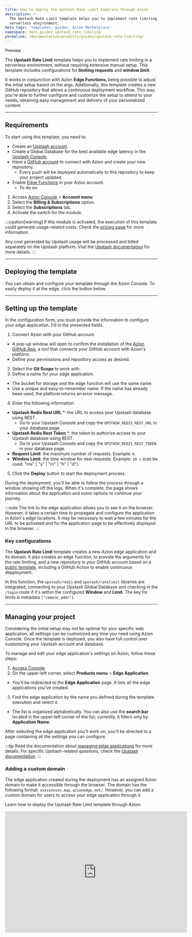 ```yaml
---
title: How to deploy the Upstash Rate Limit template through Azion
description: >-
  The Upstash Rate Limit template helps you to implement rate limiting in a
  serverless environment.
meta_tags: 'templates, guides, Azion Marketplace'
namespace: docs_guides_upstash_rate_limiting
permalink: /documentation/products/guides/upstash-rate-limiting/
---
```


<Tag severity="info" client:only="vue">
Preview
</Tag>

The **Upstash Rate Limit** template helps you to implement rate limiting in a serverless environment, without requiring extensive manual setup. This template includes configurations for **limiting requests** and **window limit**.

It works in conjunction with Azion **Edge Functions**, being possible to adjust the initial setup based on the args. Additionally, this template creates a new GitHub repository that allows a continuous deployment workflow. This way, you're able to further configure and customize the setup to attend to your needs, obtaining easy management and delivery of your personalized content.

___

## Requirements

To start using this template, you need to: 

- Create an [Upstash account](https://console.upstash.com/login).
- Create a Global Database for the best available edge latency in the [Upstash Console](https://console.upstash.com/).
- Have a [GitHub account](https://github.com/signup) to connect with Azion and create your new repository.
  - Every push will be deployed automatically to this repository to keep your project updated.
- Enable [Edge Functions](/en/documentation/products/build/edge-application/edge-functions/) in your Azion account.
    - To do so:

1. Access [Azion Console](/en/documentation/products/guides/how-to-access-azion-console/) > **Account menu**
2. Select the **Billing & Subscriptions** option.
3. Select the **Subscriptions** tab.
4. Activate the switch for the module.

:::caution[warning]
If this module is activated, the execution of this template could generate usage-related costs. Check the [pricing page](/en/documentation/products/pricing/) for more information.

Any cost generated by Upstash usage will be processed and billed separately on the Upstash platform. Visit the [Upstash documentation](https://docs.upstash.com/redis/features/globaldatabase#pricing) for more details. 
:::

___

## Deploying the template

You can obtain and configure your template through the Azion Console. To easily deploy it at the edge, click the button below.

<LinkButton
    label="Deploy"
    link="https://console.azion.com/create/upstash/upstash-ratelimit"
    icon="ai ai-azion"
    icon-pos="left"
  />

___

## Setting up the template


In the configuration form, you must provide the information to configure your edge application. Fill in the presented fields.

1. Connect Azion with your GitHub account.
- A pop-up window will open to confirm the installation of the [Azion GitHub App](https://www.azion.com/en/documentation/products/guides/azion-github-app/), a tool that connects your GitHub account with Azion's platform.
- Define your permissions and repository access as desired.
2. Select the **Git Scope** to work with.
3. Define a name for your edge application.
- The bucket for storage and the edge function will use the same name.
- Use a unique and easy-to-remember name. If the name has already been used, the platform returns an error message.
4. Enter the following information:
- **Upstash Redis Rest URL** *: the URL to access your Upstash database using REST.
  - Go to your Upstash Console and copy the `UPSTASH_REDIS_REST_URL` in your database page.
- **Upstash Redis Rest Token** *: the token to authorize access to your Upstash database using REST. 
  - Go to your Upstash Console and copy the `UPSTASH_REDIS_REST_TOKEN` in your database page.
- **Request Limit**: the maximum number of requests. Example: `6`.
- **Window Limit**: the time window for new requests. Example: `10 s` (can be used: "ms" | "s" | "m" | "h" | "d").
5. Click the **Deploy** button to start the deployment process.

During the deployment, you'll be able to follow the process through a window showing off the logs. When it's complete, the page shows information about the application and some options to continue your journey.

:::note
The link to the edge application allows you to see it on the browser. However, it takes a certain time to propagate and configure the application in Azion's edge locations. It may be necessary to wait a few minutes for the URL to be activated and for the application page to be effectively displayed in the browser.
:::

### Key configurations

The **Upstash Rate Limit** template creates a new Azion edge application and its domain. It also creates an edge function, to provide the arguments for the rate limiting, and a new repository in your GitHub account based on a [public template](https://github.com/aziontech/), including a GitHub Action to enable continuous depployment.

In this function, the `upstash/redis` and `upstash/ratelimit` libraries are integrated, connecting to your Upstash Global Database and checking in the `/login` route if it's within the configured **Window** and **Limit**. The key for limits is metadata `["remote_addr"]`.

___

## Managing your project

Considering the initial setup may not be optimal for your specific web application, all settings can be customized any time you need using Azion Console. Once the template is deployed, you also have full control over customizing your Upstash account and database.

To manage and edit your edge application's settings on Azion, follow these steps:

1. [Access Console](https://console.azion.com).
2. On the upper-left corner, select **Products menu** > **Edge Application**.
- You'll be redirected to the **Edge Application** page. It lists all the edge applications you've created.
3. Find the edge application by the name you defined during the template execution and select it. 
- The list is organized alphabetically. You can also use the **search bar** located in the upper-left corner of the list; currently, it filters only by **Application Name**.

After selecting the edge application you'll work on, you'll be directed to a page containing all the settings you can configure.

:::tip
Read the documentation about [managing edge applications](/en/documentation/products/build/edge-application/first-steps/) for more details. For specific Upstash-related questions, check the [Upstash documentation](https://docs.upstash.com/).
:::

### Adding a custom domain

The edge application created during the deployment has an assigned Azion domain to make it accessible through the browser. The domain has the following format: `xxxxxxxxxx.map.azionedge.net/`. However, you can add a custom domain for users to access your edge application through it.


<LinkButton link="/en/documentation/products/guides/configure-a-domain/" label="go to configuring a domain guide" severity="secondary" /> 

Learn how to deploy the Upstash Rate Limit template through Azion:
<div class="cms-embed">
  <iframe width="600" height="400" src="https://www.youtube.com/embed/sHLE7l2qwCc?si=itKikryseQuf-xlc" loading="lazy" title="YouTube video player" frameborder="0" allow="accelerometer; autoplay; clipboard-write; encrypted-media; gyroscope; picture-in-picture; web-share" allowfullscreen></iframe>
</div>
